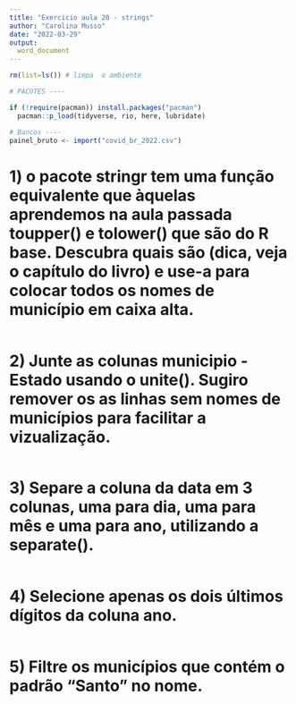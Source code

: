 ```yaml
---
title: "Exercicio aula 20 - strings"
author: "Carolina Musso"
date: "2022-03-29"
output:
  word_document
---
```


```r
rm(list=ls()) # limpa  o ambiente

# PACOTES ----

if (!require(pacman)) install.packages("pacman")
  pacman::p_load(tidyverse, rio, here, lubridate)

# Bancos ----
painel_bruto <- import("covid_br_2022.csv")
```

# 1)  o pacote stringr tem uma função equivalente que àquelas aprendemos na aula passada toupper() e tolower() que são do R base. Descubra quais são (dica, veja o capítulo do livro) e use-a para colocar todos os nomes de município em caixa alta. 

```r

```

# 2) Junte as colunas municipio - Estado usando o unite(). Sugiro remover os as linhas sem nomes de municípios para facilitar a vizualização.

```r

```

# 3) Separe a coluna da data em 3 colunas, uma para dia, uma para mês e uma para ano, utilizando a separate().

```r

```

# 4) Selecione apenas os dois últimos dígitos da coluna ano. 

```r

```

# 5) Filtre os municípios que contém o padrão "Santo" no nome. 

```r


```

